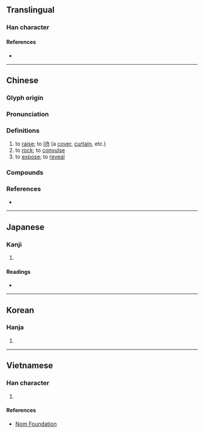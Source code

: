 {{character info}}
==Translingual==

===Han character===
{{Han char|rn=64|rad=手|as=08|sn=11|four=57082|canj=QHLO|ids=⿰扌欣}}

====References====
* {{Han ref|kx=0436.070|dkj=12230|dj=0785.190|hdz=31899.030|uh=6380|ud=25472|bh=B1C8|bd=45512}}

----

==Chinese==
{{zh-forms}}

===Glyph origin===
{{Han etym}}

===Pronunciation===
{{zh-pron
|m=xiān
|m-s=
|c=hin1,hin3
|c-t=
|g=
|h=pfs=hiên;gd=hian1
|j=
|mb=hṳ̌ing
|md=
|mn=hian
|mn-t=hiang1
|w=
|x=
|mc=y
|oc=y
|cat=v
}}

===Definitions===
{{zh-hanzi}}

# to [[raise]]; to [[lift]] (a [[cover]], [[curtain]], etc.)
# to [[rock]]; to [[convulse]]
# to [[expose]]; to [[reveal]]

===Compounds===
{{zh-der|掀翻|掀風鼓浪|掀風播浪|掀天斡地|白浪掀天|掀天揭地|掀露|掀舞|掀揚|掀動|掀騰|掀天|畫水掀壁|掀開|掀雷抉電|掀起|摶擊掀發|掀髯|騰掀|鐵掀}}

===References===
* {{R:yue:Hanzi}}

{{zh-cat|Elementary}}

----

==Japanese==

===Kanji===
{{ja-kanji|grade=|rs=手08}}

# {{rfdef|ja|sort=手08}}

====Readings====
* {{ja-readings
|goon=こん
|kanon=けん
|kanyoon=きん
|kun=かかげる
}}

----

==Korean==

===Hanja===
{{ko-hanja|hangeul=흔|eumhun=|rv=heun|mr=hŭn|y=hun}}

# {{rfdef|ko|sort=手08}}

----

==Vietnamese==

===Han character===
{{vi-hantu|rs=手08|hiên}}

# {{rfdef|vi|sort=手08}}

====References====
* [http://nomfoundation.org/common/nom_details.php?codepoint=6380 Nom Foundation]
